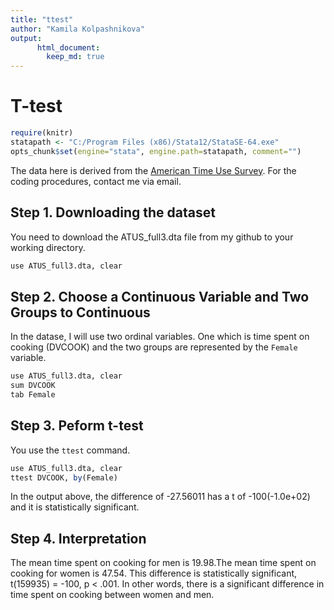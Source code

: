 ```yaml
---
title: "ttest"
author: "Kamila Kolpashnikova"
output:  
      html_document:  
        keep_md: true 
---
```


# T-test


```r
require(knitr)
statapath <- "C:/Program Files (x86)/Stata12/StataSE-64.exe"
opts_chunk$set(engine="stata", engine.path=statapath, comment="")
```

The data here is derived from the [American Time Use Survey](http://www.bls.gov/tus/). For the coding procedures, contact me via email.

## Step 1. Downloading the dataset
You need to download the ATUS_full3.dta file from my github to your working directory.

```r
use ATUS_full3.dta, clear
```



## Step 2. Choose a Continuous Variable and Two Groups to Continuous

In the datase, I will use two ordinal variables. One which is time spent on cooking (DVCOOK) and the two groups are represented by the `Female` variable.

```r
use ATUS_full3.dta, clear
sum DVCOOK
tab Female
```

## Step 3. Peform t-test

You use the `ttest` command.

```r
use ATUS_full3.dta, clear
ttest DVCOOK, by(Female)
```

In the output above, the difference of -27.56011 has a t of -100(-1.0e+02) and it is statistically significant.

## Step 4. Interpretation
The mean time spent on cooking for men is 19.98.The mean time spent on cooking for women is 47.54. This difference is statistically significant, t(159935) = -100, p < .001. In other words, there is a significant difference in time spent on cooking between women and men.
